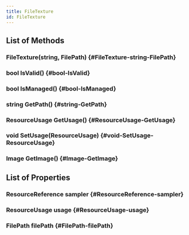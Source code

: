 ```yaml
---
title: FileTexture
id: FileTexture
---
```


## List of Methods

### FileTexture(string, FilePath) {#FileTexture-string-FilePath}

### bool IsValid() {#bool-IsValid}

### bool IsManaged() {#bool-IsManaged}

### string GetPath() {#string-GetPath}

### ResourceUsage GetUsage() {#ResourceUsage-GetUsage}

### void SetUsage(ResourceUsage) {#void-SetUsage-ResourceUsage}

### Image GetImage() {#Image-GetImage}

## List of Properties

### ResourceReference sampler {#ResourceReference-sampler}

### ResourceUsage usage {#ResourceUsage-usage}

### FilePath filePath {#FilePath-filePath}

